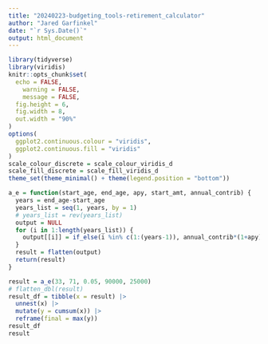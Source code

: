 ```yaml
---
title: "20240223-budgeting_tools-retirement_calculator"
author: "Jared Garfinkel"
date: "`r Sys.Date()`"
output: html_document
---
```


```r
library(tidyverse)
library(viridis)
knitr::opts_chunk$set(
  echo = FALSE,
	warning = FALSE,
	message = FALSE,
  fig.height = 6,
  fig.width = 8,
  out.width = "90%"
)
options(
  ggplot2.continuous.colour = "viridis",
  ggplot2.continuous.fill = "viridis"
)
scale_colour_discrete = scale_colour_viridis_d
scale_fill_discrete = scale_fill_viridis_d
theme_set(theme_minimal() + theme(legend.position = "bottom"))
```

```r
a_e = function(start_age, end_age, apy, start_amt, annual_contrib) {
  years = end_age-start_age
  years_list = seq(1, years, by = 1)
  # years_list = rev(years_list)
  output = NULL
  for (i in 1:length(years_list)) {
    output[[i]] = if_else(i %in% c(1:(years-1)), annual_contrib*(1+apy)^years_list[[i]], start_amt*(1+apy)^years_list[[i]])
  }
  result = flatten(output)
  return(result)
}
```

```r
result = a_e(33, 71, 0.05, 90000, 25000)
# flatten_dbl(result)
result_df = tibble(x = result) |> 
  unnest(x) |> 
  mutate(y = cumsum(x)) |> 
  reframe(final = max(y))
result_df
result
```

